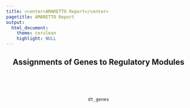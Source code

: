 ```yaml
---
title: <center>AMARETTO Report</center>
pagetitle: AMARETTO Report
output: 
  html_document:
    theme: cerulean
    highlight: NULL
---
```


<style>
  .main-container {
    max-width:  100% !important;
    padding-right: 1% !important;
    padding-left: 1% !important;
    margin-right: 1% !important;
    margin-left: 1% !important;
    table-layout: fixed !important;
  }
</style>

<center>

## Assignments of Genes to Regulatory Modules
<br><br><br>
```r
dt_genes
```
<br><br><br>

</center>
